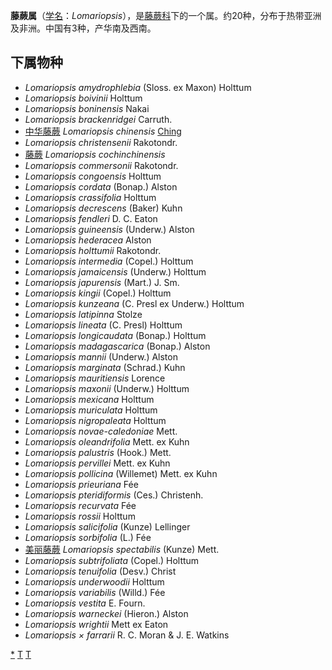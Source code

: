 {{Automatic Taxobox
| taxon = Lomariopsis
| authority = Fée, 1845
| type species = 藤蕨<br>''Lomariopsis cochinchinensis''
| type species authority = Fée
}}

'''藤蕨属'''（[[学名|学名]]：''Lomariopsis''），是[[藤蕨科|藤蕨科]]下的一个属。约20种，分布于热带亚洲及非洲。中国有3种，产华南及西南。

==下属物种==
* ''Lomariopsis amydrophlebia'' (Sloss. ex Maxon) Holttum
* ''Lomariopsis boivinii'' Holttum
* ''Lomariopsis boninensis'' Nakai
* ''Lomariopsis brackenridgei'' Carruth.
* [[中华藤蕨|中华藤蕨]] ''Lomariopsis chinensis'' [[秦仁昌|Ching]]
* ''Lomariopsis christensenii'' Rakotondr.
* [[藤蕨|藤蕨]] ''Lomariopsis cochinchinensis''
* ''Lomariopsis commersonii'' Rakotondr.
* ''Lomariopsis congoensis'' Holttum
* ''Lomariopsis cordata'' (Bonap.) Alston
* ''Lomariopsis crassifolia'' Holttum
* ''Lomariopsis decrescens'' (Baker) Kuhn
* ''Lomariopsis fendleri'' D. C. Eaton
* ''Lomariopsis guineensis'' (Underw.) Alston
* ''Lomariopsis hederacea'' Alston
* ''Lomariopsis holttumii'' Rakotondr.
* ''Lomariopsis intermedia'' (Copel.) Holttum
* ''Lomariopsis jamaicensis'' (Underw.) Holttum
* ''Lomariopsis japurensis'' (Mart.) J. Sm.
* ''Lomariopsis kingii'' (Copel.) Holttum
* ''Lomariopsis kunzeana'' (C. Presl ex Underw.) Holttum
* ''Lomariopsis latipinna'' Stolze
* ''Lomariopsis lineata'' (C. Presl) Holttum
* ''Lomariopsis longicaudata'' (Bonap.) Holttum
* ''Lomariopsis madagascarica'' (Bonap.) Alston
* ''Lomariopsis mannii'' (Underw.) Alston
* ''Lomariopsis marginata'' (Schrad.) Kuhn
* ''Lomariopsis mauritiensis'' Lorence
* ''Lomariopsis maxonii'' (Underw.) Holttum
* ''Lomariopsis mexicana'' Holttum
* ''Lomariopsis muriculata'' Holttum
* ''Lomariopsis nigropaleata'' Holttum
* ''Lomariopsis novae-caledoniae'' Mett.
* ''Lomariopsis oleandrifolia'' Mett. ex Kuhn
* ''Lomariopsis palustris'' (Hook.) Mett.
* ''Lomariopsis pervillei'' Mett. ex Kuhn
* ''Lomariopsis pollicina'' (Willemet) Mett. ex Kuhn
* ''Lomariopsis prieuriana'' Fée
* ''Lomariopsis pteridiformis'' (Ces.) Christenh.
* ''Lomariopsis recurvata'' Fée
* ''Lomariopsis rossii'' Holttum
* ''Lomariopsis salicifolia'' (Kunze) Lellinger
* ''Lomariopsis sorbifolia'' (L.) Fée
* [[美丽藤蕨|美丽藤蕨]] ''Lomariopsis spectabilis'' (Kunze) Mett.
* ''Lomariopsis subtrifoliata'' (Copel.) Holttum
* ''Lomariopsis tenuifolia'' (Desv.) Christ
* ''Lomariopsis underwoodii'' Holttum
* ''Lomariopsis variabilis'' (Willd.) Fée
* ''Lomariopsis vestita'' E. Fourn.
* ''Lomariopsis warneckei'' (Hieron.) Alston
* ''Lomariopsis wrightii'' Mett ex Eaton
* ''Lomariopsis × farrarii'' R. C. Moran & J. E. Watkins

{{taxonbar}}
[[Category:_藤蕨属|*]]
[[Category:_藤蕨科|T]]
[[Category:_1845年描述的分类群|T]]